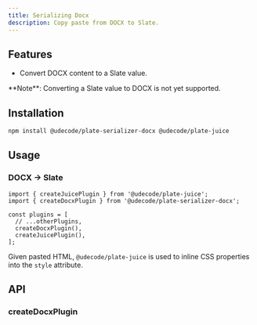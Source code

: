 ```yaml
---
title: Serializing Docx
description: Copy paste from DOCX to Slate.
---
```


<ComponentPreview name="playground-demo" id="docx" />

<PackageInfo>

## Features

- Convert DOCX content to a Slate value.

<Callout className="my-4">
  **Note**: Converting a Slate value to DOCX is not yet supported.
</Callout>

</PackageInfo>

## Installation

```bash
npm install @udecode/plate-serializer-docx @udecode/plate-juice
```

## Usage

### DOCX -> Slate

```tsx
import { createJuicePlugin } from '@udecode/plate-juice';
import { createDocxPlugin } from '@udecode/plate-serializer-docx';

const plugins = [
  // ...otherPlugins,
  createDocxPlugin(),
  createJuicePlugin(),
];
```

Given pasted HTML, `@udecode/plate-juice` is used to inline CSS properties into the `style` attribute.

## API

### createDocxPlugin
